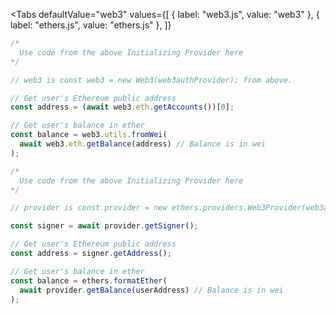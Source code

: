 
<Tabs
defaultValue="web3"
values={[
  { label: "web3.js", value: "web3" },
  { label: "ethers.js", value: "ethers.js" },
]}
>
<TabItem value="web3">

```js
/*
  Use code from the above Initializing Provider here
*/

// web3 is const web3 = new Web3(web3authProvider); from above.

// Get user's Ethereum public address
const address = (await web3.eth.getAccounts())[0];

// Get user's balance in ether
const balance = web3.utils.fromWei(
  await web3.eth.getBalance(address) // Balance is in wei
);
```

  </TabItem>
<TabItem value="ethers.js">

```js
/*
  Use code from the above Initializing Provider here
*/

// provider is const provider = new ethers.providers.Web3Provider(web3authProvider); from above.

const signer = await provider.getSigner();

// Get user's Ethereum public address
const address = signer.getAddress();

// Get user's balance in ether
const balance = ethers.formatEther(
  await provider.getBalance(userAddress) // Balance is in wei
);
```

</TabItem>

</Tabs>
